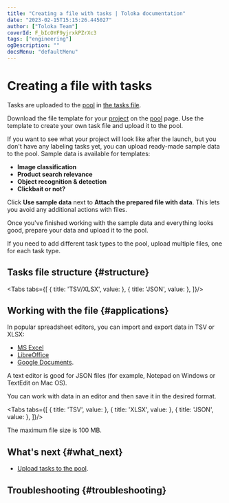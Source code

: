 ```yaml
---
title: "Creating a file with tasks | Toloka documentation"
date: "2023-02-15T15:15:26.445027"
author: ["Toloka Team"]
coverId: F_bIcOYF9yjrxkPZrXc3
tags: ["engineering"]
ogDescription: ""
docsMenu: "defaultMenu"
---
```



# Creating a file with tasks

Tasks are uploaded to the [pool](/docs/guide/pool-main) in [the tasks file](/docs/glossary#tsv).

Download the file template for your [project](/docs/glossary#project) on the [pool](/docs/glossary#pool) page. Use the template to create your own task file and upload it to the pool.

<Cut title="Use sample data">

If you want to see what your project will look like after the launch, but you don't have any labeling tasks yet, you can upload ready-made sample data to the pool. Sample data is available for templates:

- **Image classification**
- **Product search relevance**
- **Object recognition & detection**
- **Clickbait or not?**

Click **Use sample data** next to **Attach the prepared file with data**. This lets you avoid any additional actions with files.

Once you've finished working with the sample data and everything looks good, prepare your data and upload it to the pool.

</Cut>

If you need to add different task types to the pool, upload multiple files, one for each task type.

## Tasks file structure {#structure}

<Tabs tabs={[
  { title: 'TSV/XLSX', value: <PoolCsvList1/> },
  { title: 'JSON', value: <PoolCsvList2/> },
]}/>

## Working with the file {#applications}

In popular spreadsheet editors, you can import and export data in TSV or XLSX:

- [MS Excel](https://support.microsoft.com/en-us/office/import-or-export-text-txt-or-csv-files-5250ac4c-663c-47ce-937b-339e391393ba?ui=en-us&rs=en-us&ad=us)
- [LibreOffice](https://wiki.documentfoundation.org/Faq/Calc/012)
- [Google Documents](https://support.google.com/docs/answer/40608?hl=en&ref_topic=1361470).

A text editor is good for JSON files (for example, Notepad on Windows or TextEdit on Mac OS).

You can work with data in an editor and then save it in the desired format.

<Tabs tabs={[
  { title: 'TSV', value: <PoolCsvList3/> },
  { title: 'XLSX', value: <PoolCsvList4/> },
  { title: 'JSON', value: <PoolCsvList5/> },
]}/>

The maximum file size is 100 MB.

## What's next {#what_next}

- [Upload tasks to the pool](/docs/guide/task_upload).

## Troubleshooting {#troubleshooting}

<Cut title="Uploading tasks to a pool">

<FaqHowManyTasksInSuite/>

<TroubleshootingUploadingTasksErrors/>

<TroubleshootingUploadingTooLong/>

<FaqHowManyTasksTolokerWillSee/>

<FaqUploadAcceptedAssignments/>

<TroubleshootingMarkedAsTraining/>

<FaqCreateTaskFileProperly/>

<TroubleshootingSyntaxError/>

<FaqMaxNumberPerSuite/>

<FaqSmartMixing/>

<FaqSmartMixingAfterUploading/>

<FaqRightTimeLimit/>

<FaqTaskSuiteDifference/>

<TroubleshootingSameTaskOnDifferentPages/>

</Cut>

<Cut title="Tasks file">

<TroubleshootingPreviewAllPhotos/>

<FaqMultipleKnownSolutions/>

<FaqWhereIsFileAdded/>

<FaqProperlyStructureJson/>

<FaqArrayInputFile/>

<FaqOrderInput/>

<FaqMissingHeaders/>

</Cut>

<Cut title="Input data">

<TroubleshootingCommasInsideArray/>

<FaqHowHintDisplayed/>

<FaqAddYourTextHere/>

<TroubleshootingDoubleQuotasDisappear/>

<FaqLinkGoldenField/>

</Cut>

<ContactGuideSupport/>
